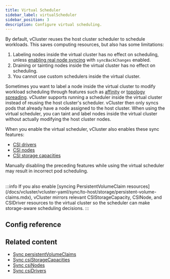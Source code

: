 ```yaml
---
title: Virtual Scheduler
sidebar_label: virtualScheduler
sidebar_position: 3
description: Configure virtual scheduling.
---
```



By default, vCluster reuses the host cluster scheduler to schedule workloads. This saves computing resources, but also has some limitations:

1. Labeling nodes inside the virtual cluster has no effect on scheduling, unless [enabling real node syncing](/vcluster/vcluster-yaml/sync/from-host/nodes) with `syncBackChanges` enabled.
2. Draining or tainting nodes inside the virtual cluster has no effect on scheduling.
3. You cannot use custom schedulers inside the virtual cluster.

Sometimes you want to label a node inside the virtual cluster to modify workload scheduling through features such as [affinity](https://kubernetes.io/docs/concepts/scheduling-eviction/assign-pod-node/#affinity-and-anti-affinity) or [topology spreading](https://kubernetes.io/docs/concepts/workloads/pods/pod-topology-spread-constraints/). vCluster supports running a scheduler inside the virtual cluster instead of reusing the host cluster's scheduler. vCluster then only syncs pods that already have a node assigned to the host cluster. When using the virtual scheduler, you can taint and label nodes inside the virtual cluster without actually modifying the host cluster nodes.

When you enable the virtual scheduler, vCluster also enables these sync features:

- [CSI drivers](/docs/vcluster/vcluster-yaml/sync/from-host/csi-drivers.mdx)
- [CSI nodes](/docs/vcluster/vcluster-yaml/sync/from-host/csi-nodes.mdx)
- [CSI storage capacities](/docs/vcluster/vcluster-yaml/sync/from-host/csi-storage-capacities.mdx)

Manually disabling the preceding features while using the virtual scheduler may result in incorrect pod scheduling.


<br/>
:::info
If you also enable [syncing PersistentVolumeClaim resources](/docs/vcluster/vcluster-yaml/sync/to-host/storage/persistent-volume-claims.mdx), vCluster mirrors relevant CSIStorageCapacity, CSINode, and CSIDriver resources to the virtual cluster so the scheduler can make storage-aware scheduling decisions.
:::

## Config reference

<VirtualSchedulerConfig/>

## Related content

- [Sync persistentVolumeClaims](/vcluster/vcluster-yaml/sync/to-host/storage/persistent-volume-claims.mdx)
- [Sync csiStorageCapacities](/vcluster/vcluster-yaml/sync/from-host/csi-storage-capacities.mdx)
- [Sync csiNodes](/vcluster/vcluster-yaml/sync/from-host/csi-nodes.mdx)
- [Sync csiDrivers](/vcluster/vcluster-yaml/sync/from-host/csi-drivers.mdx)